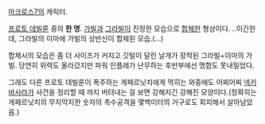 [[마크로스7]]의 캐릭터.

[[프로토 데빌룬]] 중의 '''한 명'''.
[[가빌]]과 [[그라빌]]이 진정한 모습으로 [[합체]]한 형상이다.
..이긴한데, 그라빌의 이마에 가빌의 상반신이 합체된 모습.(...)

합체시의 모습은 좀 더 사이즈가 커지고 깃털이 달린 날개가 장착된 그라빌+이마의 가빌.
당연히 위력도 올라갔지만 파워 인플레가 난무하는 후반부에선 명함도 못내밀었다.

그래도 다른 프로토 데빌룬이 폭주하는 게페르닛치에게 먹히는 와중에도 어찌어찌 [[넥키 바사라]]가 사건을 정리할 때 까지 버텨내는 걸 보면 강해지긴 강해진 모양이다.(정확히는 게페르닛치의 무지막지한 숫자의 촉수공격을 몇백미터의
거구로도 회피해서 살아남았음.)
